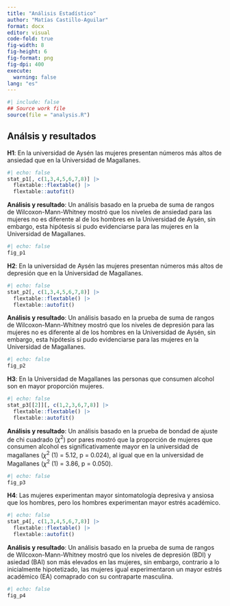 ```yaml
---
title: "Análisis Estadístico"
author: "Matías Castillo-Aguilar"
format: docx
editor: visual
code-fold: true
fig-width: 8
fig-height: 6
fig-format: png
fig-dpi: 400
execute: 
  warning: false
lang: "es"
---
```


```r
#| include: false
## Source work file
source(file = "analysis.R")
```
## Análsis y resultados

**H1**: En la universidad de Aysén las mujeres presentan números más altos de ansiedad que en la Universidad de Magallanes.

```r
#| echo: false
stat_p1[, c(1,3,4,5,6,7,8)] |> 
  flextable::flextable() |> 
  flextable::autofit()
```

**Análisis y resultado**: Un análisis basado en la prueba de suma de rangos de Wilcoxon-Mann-Whitney mostró que los niveles de ansiedad para las mujeres no es diferente al de los hombres en la Universidad de Aysén, sin embargo, esta hipótesis si pudo evidenciarse para las mujeres en la Universidad de Magallanes.

```r
#| echo: false
fig_p1
```

**H2**: En la universidad de Aysén las mujeres presentan números más altos de depresión que en la Universidad de Magallanes.

```r
#| echo: false
stat_p2[, c(1,3,4,5,6,7,8)] |> 
  flextable::flextable() |> 
  flextable::autofit()
```

**Análisis y resultado**: Un análisis basado en la prueba de suma de rangos de Wilcoxon-Mann-Whitney mostró que los niveles de depresión para las mujeres no es diferente al de los hombres en la Universidad de Aysén, sin embargo, esta hipótesis si pudo evidenciarse para las mujeres en la Universidad de Magallanes.

```r
#| echo: false
fig_p2
```

**H3**: En la Universidad de Magallanes las personas que consumen alcohol son en mayor proporción mujeres.

```r
#| echo: false
stat_p3[[2]][, c(1,2,3,6,7,8)] |> 
  flextable::flextable() |> 
  flextable::autofit()
```

**Análisis y resultado**: Un análisis basado en la prueba de bondad de ajuste de chi cuadrado ($\chi^2$) por pares mostró que la proporción de mujeres que consumen alcohol es significativamente mayor en la universidad de magallanes ($\chi^2$ (1) = 5.12, p = 0.024), al igual que en la universidad de Magallanes ($\chi^2$ (1) = 3.86, p = 0.050).

```r
#| echo: false
fig_p3
```

**H4**: Las mujeres experimentan mayor sintomatología depresiva y ansiosa que los hombres, pero los hombres experimentan mayor estrés académico.

```r
#| echo: false
stat_p4[, c(1,3,4,5,6,7,8)] |> 
  flextable::flextable() |> 
  flextable::autofit()
```

**Análisis y resultado**: Un análisis basado en la prueba de suma de rangos de Wilcoxon-Mann-Whitney mostró que los niveles de depresión (BDI) y asiedad (BAI) son más elevados en las mujeres, sin embargo, contrario a lo inicialmente hipotetizado, las mujeres igual experimentaron un mayor estrés académico (EA) comaprado con su contraparte masculina.

```r
#| echo: false
fig_p4
```
